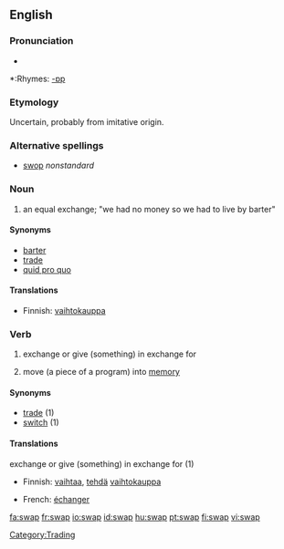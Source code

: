 {{wikipedia}}
==English==

===Pronunciation===
*{{audio|en-us-swap.ogg|Audio (US)}}

*:Rhymes: [[Rhymes:English:-ɒp|-ɒp]]

===Etymology===
Uncertain, probably from imitative origin.

===Alternative spellings===
*[[swop]]  ''nonstandard''

===Noun===
{{en-noun}}
# an equal exchange; "we had no money so we had to live by barter" 

====Synonyms====
*[[barter]]
*[[trade]]
*[[quid pro quo]]

====Translations====
{{top}}
*Finnish: [[vaihtokauppa]]
{{bottom}}

===Verb===
{{en-verb|swap|p|ing}}

# exchange or give (something) in exchange for 
# {{computer science}} move (a piece of a program) into [[memory]]

====Synonyms====
*[[trade]] (1)
*[[switch]] (1)

====Translations====
;exchange or give (something) in exchange for (1)
{{top}}
*Finnish: [[vaihtaa]], [[tehdä]] [[vaihtokauppa]]
{{mid}}
*French: [[échanger]]
{{bottom}}

[[Category:Trading]]

[[fa:swap]]
[[fr:swap]]
[[io:swap]]
[[id:swap]]
[[hu:swap]]
[[pt:swap]]
[[fi:swap]]
[[vi:swap]]